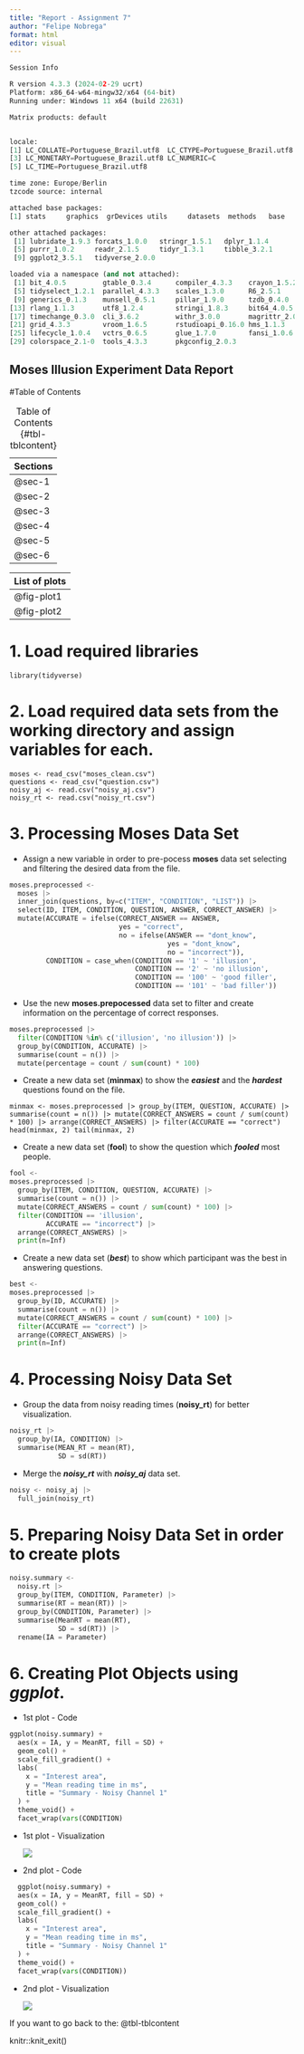 ```yaml
---
title: "Report - Assignment 7"
author: "Felipe Nobrega"
format: html
editor: visual
---
```


``` python
Session Info

R version 4.3.3 (2024-02-29 ucrt)
Platform: x86_64-w64-mingw32/x64 (64-bit)
Running under: Windows 11 x64 (build 22631)

Matrix products: default


locale:
[1] LC_COLLATE=Portuguese_Brazil.utf8  LC_CTYPE=Portuguese_Brazil.utf8   
[3] LC_MONETARY=Portuguese_Brazil.utf8 LC_NUMERIC=C                      
[5] LC_TIME=Portuguese_Brazil.utf8    

time zone: Europe/Berlin
tzcode source: internal

attached base packages:
[1] stats     graphics  grDevices utils     datasets  methods   base     

other attached packages:
 [1] lubridate_1.9.3 forcats_1.0.0   stringr_1.5.1   dplyr_1.1.4    
 [5] purrr_1.0.2     readr_2.1.5     tidyr_1.3.1     tibble_3.2.1   
 [9] ggplot2_3.5.1   tidyverse_2.0.0

loaded via a namespace (and not attached):
 [1] bit_4.0.5         gtable_0.3.4      compiler_4.3.3    crayon_1.5.2     
 [5] tidyselect_1.2.1  parallel_4.3.3    scales_1.3.0      R6_2.5.1         
 [9] generics_0.1.3    munsell_0.5.1     pillar_1.9.0      tzdb_0.4.0       
[13] rlang_1.1.3       utf8_1.2.4        stringi_1.8.3     bit64_4.0.5      
[17] timechange_0.3.0  cli_3.6.2         withr_3.0.0       magrittr_2.0.3   
[21] grid_4.3.3        vroom_1.6.5       rstudioapi_0.16.0 hms_1.1.3        
[25] lifecycle_1.0.4   vctrs_0.6.5       glue_1.7.0        fansi_1.0.6      
[29] colorspace_2.1-0  tools_4.3.3       pkgconfig_2.0.3  
```

## Moses Illusion Experiment Data Report

#Table of Contents

| Sections |
|----------|
| @sec-1   |
| @sec-2   |
| @sec-3   |
| @sec-4   |
| @sec-5   |
| @sec-6   |

: Table of Contents {#tbl-tblcontent}

| List of plots |
|---------------|
| @fig-plot1    |
| @fig-plot2    |

# 1. Load required libraries {#sec-1}

```         
library(tidyverse)
```

# 2. Load required data sets from the working directory and assign variables for each. {#sec-2}

```         
moses <- read_csv("moses_clean.csv")
questions <- read_csv("question.csv")
noisy_aj <- read.csv("noisy_aj.csv")
noisy_rt <- read.csv("noisy_rt.csv")
```

# 3. Processing Moses Data Set {#sec-3}

-   Assign a new variable in order to pre-pocess **moses** data set selecting and filtering the desired data from the file.

``` python
moses.preprocessed <-
  moses |> 
  inner_join(questions, by=c("ITEM", "CONDITION", "LIST")) |>
  select(ID, ITEM, CONDITION, QUESTION, ANSWER, CORRECT_ANSWER) |>
  mutate(ACCURATE = ifelse(CORRECT_ANSWER == ANSWER,
                           yes = "correct",
                           no = ifelse(ANSWER == "dont_know",
                                       yes = "dont_know",
                                       no = "incorrect")),
         CONDITION = case_when(CONDITION == '1' ~ 'illusion',
                               CONDITION == '2' ~ 'no illusion',
                               CONDITION == '100' ~ 'good filler',
                               CONDITION == '101' ~ 'bad filler')) 
```

-   Use the new **moses.prepocessed** data set to filter and create information on the percentage of correct responses.

``` python
moses.preprocessed |>
  filter(CONDITION %in% c('illusion', 'no illusion')) |>
  group_by(CONDITION, ACCURATE) |>
  summarise(count = n()) |>
  mutate(percentage = count / sum(count) * 100)
```

-   Create a new data set (**minmax**) to show the ***easiest*** and the ***hardest*** questions found on the file.

```         
minmax <- moses.preprocessed |> group_by(ITEM, QUESTION, ACCURATE) |> summarise(count = n()) |> mutate(CORRECT_ANSWERS = count / sum(count) * 100) |> arrange(CORRECT_ANSWERS) |> filter(ACCURATE == "correct")
head(minmax, 2) tail(minmax, 2)
```

-   Create a new data set (**fool**) to show the question which ***fooled*** most people.

``` python
fool <-
moses.preprocessed |>
  group_by(ITEM, CONDITION, QUESTION, ACCURATE) |>
  summarise(count = n()) |>
  mutate(CORRECT_ANSWERS = count / sum(count) * 100) |>
  filter(CONDITION == 'illusion', 
         ACCURATE == "incorrect") |>
  arrange(CORRECT_ANSWERS) |>
  print(n=Inf)
```

-   Create a new data set (***best***) to show which participant was the best in answering questions.

``` python
best <-
moses.preprocessed |>
  group_by(ID, ACCURATE) |>
  summarise(count = n()) |>
  mutate(CORRECT_ANSWERS = count / sum(count) * 100) |>
  filter(ACCURATE == "correct") |>
  arrange(CORRECT_ANSWERS) |>
  print(n=Inf)
```

# 4. Processing Noisy Data Set {#sec-4}

-   Group the data from noisy reading times (**noisy_rt**) for better visualization.

``` python
noisy_rt |>
  group_by(IA, CONDITION) |>
  summarise(MEAN_RT = mean(RT),
            SD = sd(RT))
```

-   Merge the ***noisy_rt*** with ***noisy_aj*** data set.

``` python
noisy <- noisy_aj |>
  full_join(noisy_rt)
```

# 5. Preparing Noisy Data Set in order to create plots {#sec-5}

``` python
noisy.summary <- 
  noisy.rt |>
  group_by(ITEM, CONDITION, Parameter) |>
  summarise(RT = mean(RT)) |>
  group_by(CONDITION, Parameter) |>
  summarise(MeanRT = mean(RT),
            SD = sd(RT)) |>
  rename(IA = Parameter)
```

# 6. Creating Plot Objects using *ggplot*. {#sec-6}

-   1st plot - Code

``` python
ggplot(noisy.summary) +
  aes(x = IA, y = MeanRT, fill = SD) +
  geom_col() +
  scale_fill_gradient() +
  labs(
    x = "Interest area",
    y = "Mean reading time in ms",
    title = "Summary - Noisy Channel 1"
  ) +
  theme_void() +
  facet_wrap(vars(CONDITION)
```

-   1st plot - Visualization

    ![](plot_1.png){#fig-plot1}

-   2nd plot - Code

``` python
  ggplot(noisy.summary) +
  aes(x = IA, y = MeanRT, fill = SD) +
  geom_col() +
  scale_fill_gradient() +
  labs(
    x = "Interest area",
    y = "Mean reading time in ms",
    title = "Summary - Noisy Channel 1"
  ) +
  theme_void() +
  facet_wrap(vars(CONDITION))
```

-   2nd plot - Visualization

    ![](plot_2.png){#fig-plot2}

If you want to go back to the: @tbl-tblcontent

knitr::knit_exit()
